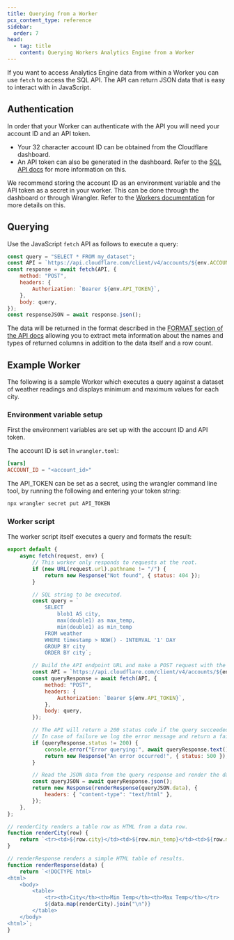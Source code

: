 ```yaml
---
title: Querying from a Worker
pcx_content_type: reference
sidebar:
  order: 7
head:
  - tag: title
    content: Querying Workers Analytics Engine from a Worker
---
```


If you want to access Analytics Engine data from within a Worker you can use `fetch` to access the SQL API. The API can return JSON data that is easy to interact with in JavaScript.

## Authentication

In order that your Worker can authenticate with the API you will need your account ID and an API token.

- Your 32 character account ID can be obtained from the Cloudflare dashboard.
- An API token can also be generated in the dashboard. Refer to the [SQL API docs](/analytics/analytics-engine/sql-api/#authentication) for more information on this.

We recommend storing the account ID as an environment variable and the API token as a secret in your worker. This can be done through the dashboard or through Wrangler. Refer to the [Workers documentation](/workers/configuration/environment-variables/) for more details on this.

## Querying

Use the JavaScript `fetch` API as follows to execute a query:

```js
const query = "SELECT * FROM my_dataset";
const API = `https://api.cloudflare.com/client/v4/accounts/${env.ACCOUNT_ID}/analytics_engine/sql`;
const response = await fetch(API, {
	method: "POST",
	headers: {
		Authorization: `Bearer ${env.API_TOKEN}`,
	},
	body: query,
});
const responseJSON = await response.json();
```

The data will be returned in the format described in the [FORMAT section of the API docs](/analytics/analytics-engine/sql-reference/#json) allowing you to extract meta information about the names and types of returned columns in addition to the data itself and a row count.

## Example Worker

The following is a sample Worker which executes a query against a dataset of weather readings and displays minimum and maximum values for each city.

### Environment variable setup

First the environment variables are set up with the account ID and API token.

The account ID is set in `wrangler.toml`:

```toml
[vars]
ACCOUNT_ID = "<account_id>"
```

The API_TOKEN can be set as a secret, using the wrangler command line tool, by running the following and entering your token string:

```sh
npx wrangler secret put API_TOKEN
```

### Worker script

The worker script itself executes a query and formats the result:

```js
export default {
	async fetch(request, env) {
		// This worker only responds to requests at the root.
		if (new URL(request.url).pathname != "/") {
			return new Response("Not found", { status: 404 });
		}

		// SQL string to be executed.
		const query = `
            SELECT
                blob1 AS city,
                max(double1) as max_temp,
                min(double1) as min_temp
            FROM weather
            WHERE timestamp > NOW() - INTERVAL '1' DAY
            GROUP BY city
            ORDER BY city`;

		// Build the API endpoint URL and make a POST request with the query string
		const API = `https://api.cloudflare.com/client/v4/accounts/${env.ACCOUNT_ID}/analytics_engine/sql`;
		const queryResponse = await fetch(API, {
			method: "POST",
			headers: {
				Authorization: `Bearer ${env.API_TOKEN}`,
			},
			body: query,
		});

		// The API will return a 200 status code if the query succeeded.
		// In case of failure we log the error message and return a failure message.
		if (queryResponse.status != 200) {
			console.error("Error querying:", await queryResponse.text());
			return new Response("An error occurred!", { status: 500 });
		}

		// Read the JSON data from the query response and render the data as HTML.
		const queryJSON = await queryResponse.json();
		return new Response(renderResponse(queryJSON.data), {
			headers: { "content-type": "text/html" },
		});
	},
};

// renderCity renders a table row as HTML from a data row.
function renderCity(row) {
	return `<tr><td>${row.city}</td><td>${row.min_temp}</td><td>${row.max_temp}</td></tr>`;
}

// renderResponse renders a simple HTML table of results.
function renderResponse(data) {
	return `<!DOCTYPE html>
<html>
    <body>
        <table>
            <tr><th>City</th><th>Min Temp</th><th>Max Temp</th></tr>
            ${data.map(renderCity).join("\n")}
        </table>
    </body>
<html>`;
}
```
